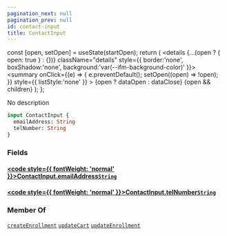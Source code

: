 ```yaml
---
pagination_next: null
pagination_prev: null
id: contact-input
title: ContactInput
---
```









  const [open, setOpen] = useState(startOpen);
  return (
    <details {...(open ? { open: true } : {})} className="details" style={{ border:'none', boxShadow:'none', background:'var(--ifm-background-color)' }}>
      <summary
        onClick={(e) => {
          e.preventDefault();
          setOpen((open) => !open);
        }}
        style={{ listStyle:'none' }}
      >
      {open ? dataOpen : dataClose}
      </summary>
      {open && children}
    </details>
  );
};








No description


```graphql
input ContactInput {
  emailAddress: String
  telNumber: String
}
```




### Fields

#### [<code style={{ fontWeight: 'normal' }}>ContactInput.<b>emailAddress</b></code>](#)<Bullet />[`String`](/schema/types/scalars/string.mdx) <Badge class="badge badge--secondary" text="scalar"/> 



#### [<code style={{ fontWeight: 'normal' }}>ContactInput.<b>telNumber</b></code>](#)<Bullet />[`String`](/schema/types/scalars/string.mdx) <Badge class="badge badge--secondary" text="scalar"/> 







### Member Of

[`createEnrollment`](/schema/operations/mutations/create-enrollment.mdx)  <Badge class="badge badge--secondary" text="mutation"/><Bullet />[`updateCart`](/schema/operations/mutations/update-cart.mdx)  <Badge class="badge badge--secondary" text="mutation"/><Bullet />[`updateEnrollment`](/schema/operations/mutations/update-enrollment.mdx)  <Badge class="badge badge--secondary" text="mutation"/>

